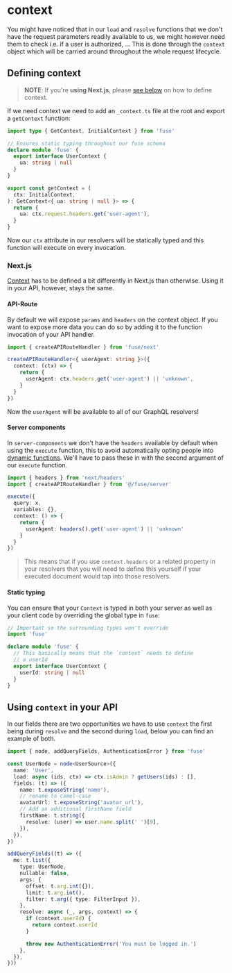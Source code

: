 
# context

You might have noticed that in our `load` and `resolve` functions that we don't have the request
parameters readily available to us, we might however need them to check i.e. if a user is authorized, ...
This is done through the `context` object which will be carried around throughout the whole request lifecycle.

## Defining context

> **NOTE**: If you're **using Next.js**, please [see below](#nextjs) on how to define context.

If we need context we need to add an `_context.ts` file at the root and export a `getContext` function:

```ts
import type { GetContext, InitialContext } from 'fuse'

// Ensures static typing throughout our fuse schema
declare module 'fuse' {
  export interface UserContext {
    ua: string | null
  }
}

export const getContext = (
  ctx: InitialContext,
): GetContext<{ ua: string | null }> => {
  return {
    ua: ctx.request.headers.get('user-agent'),
  }
}
```

Now our `ctx` attribute in our resolvers will be statically typed and this function
will execute on every invocation.

### Next.js

[Context](/docs/basics/context) has to be defined a bit differently in Next.js than otherwise. Using it in your API, however, stays the same.

#### API-Route

By default we will expose `params` and `headers` on the context object. If you want to expose more data you can do so by
adding it to the function invocation of your API handler.

```ts
import { createAPIRouteHandler } from 'fuse/next'

createAPIRouteHandler<{ userAgent: string }>({
  context: (ctx) => {
    return {
      userAgent: ctx.headers.get('user-agent') || 'unknown',
    }
  }
})
```

Now the `userAgent` will be available to all of our GraphQL resolvers!

#### Server components

In `server-components` we don't have the `headers` available by default when using the `execute` function, this
to avoid automatically opting people into [dynamic functions](https://nextjs.org/docs/app/building-your-application/rendering/server-components#dynamic-functions).
We'll have to pass these in with the second argument of our `execute` function.

```ts
import { headers } from 'next/headers'
import { createAPIRouteHandler } from '@/fuse/server'

execute({
  query: x,
  variables: {},
  context: () => {
    return {
      userAgent: headers().get('user-agent') || 'unknown'
    }
  } 
})
```

> This means that if you use `context.headers` or a related property in your resolvers that you will need to define this yourself
> if your executed <Explain term='documents'>document</Explain> would tap into those resolvers.

#### Static typing

You can ensure that your `Context` is typed in both your server
as well as your client code by overriding the global type in `fuse`:

```ts
// Important so the surrounding types won't override
import 'fuse'

declare module 'fuse' {
  // This basically means that the `context` needs to define
  // a userId
  export interface UserContext {
    userId: string | null
  }
}
```

## Using `context` in your API

In our <Explain term='fields'>fields</Explain> there are two opportunities we have to use `context` the first being during `resolve` and the second during `load`,
below you can find an example of both.

```ts
import { node, addQueryFields, AuthenticationError } from 'fuse'

const UserNode = node<UserSource>({
  name: 'User',
  load: async (ids, ctx) => ctx.isAdmin ? getUsers(ids) : [],
  fields: (t) => ({
    name: t.exposeString('name'),
    // rename to camel-case
    avatarUrl: t.exposeString('avatar_url'),
    // Add an additional firstName field
    firstName: t.string({
      resolve: (user) => user.name.split(' ')[0],
    }),
  }),
})

addQueryFields((t) => ({
  me: t.list({
    type: UserNode,
    nullable: false,
    args: {
      offset: t.arg.int({}),
      limit: t.arg.int(),
      filter: t.arg({ type: FilterInput }),
    },
    resolve: async (_, args, context) => {
      if (context.userId) {
        return context.userId
      }

      throw new AuthenticationError('You must be logged in.')
    },
  }),
}))
```
